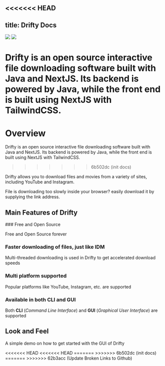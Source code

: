 <<<<<<< HEAD
---
title: Drifty Docs
---


<div className="max-md:hidden flex w-1/3 ">
  <img src="/Drifty.png" width="auto" />
  <img src="/Drifty Banner.png" />
</div>

Drifty is an open source interactive file downloading software built with Java and
NextJS. Its backend is powered by Java, while the front end is built using NextJS
with TailwindCSS.
=======

# Overview

Drifty is an open source interactive file downloading software built with Java and NextJS. Its backend is powered by Java, while the front end is built using NextJS with TailwindCSS.
>>>>>>> 6b502dc (init docs)

Drifty allows you to download files and movies from a variety of sites, including YouTube and Instagram.

File is downloading too slowly inside your browser? easily download it by supplying the link address.

## Main Features of Drifty

<Steps>
### Free and Open Source
  
Free and Open Source forever
  
### Faster downloading of files, just like IDM

Multi-threaded downloading is used in Drifty to get accelerated download speeds

### Multi platform supported

Popular platforms like YouTube, Instagram, etc. are supported

### Available in both CLI and GUI

Both **CLI** (_Command Line Interface_) and **GUI** (_Graphical User Interface_) are supported

</Steps>

## Look and Feel

A simple demo on how to get started with the GUI of Drifty

<Cards>
<<<<<<< HEAD
<<<<<<< HEAD
  <Card title="Download" href="/download" />
=======
>>>>>>> 6b502dc (init docs)
=======
  <Card title="Download" href="/download" />
>>>>>>> 62b3acc (Update Broken Links to Github)
  <Card
    title="Demo"
    href="https://github.com/SaptarshiSarkar12/Drifty/assets/105960032/5bb21bf6-fb2b-4374-8d0b-14cac3c06908"
  />
</Cards>
